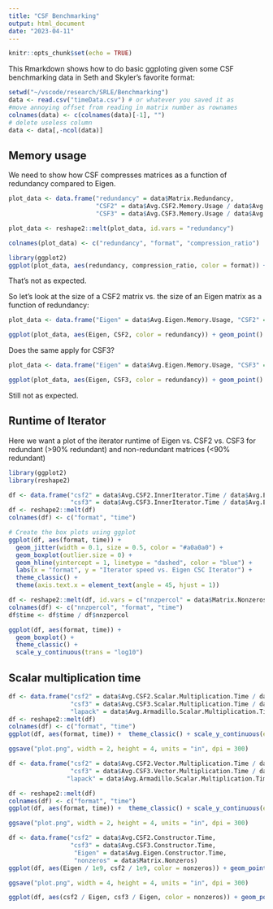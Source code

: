 ```yaml
---
title: "CSF Benchmarking"
output: html_document
date: "2023-04-11"
---
```


```r
knitr::opts_chunk$set(echo = TRUE)
```

This Rmarkdown shows how to do basic ggploting given some CSF benchmarking data in Seth and Skyler's favorite format:

```R
setwd("~/vscode/research/SRLE/Benchmarking")
data <- read.csv("timeData.csv") # or whatever you saved it as
#move annoying offset from reading in matrix number as rownames
colnames(data) <- c(colnames(data)[-1], "")
# delete useless column
data <- data[,-ncol(data)]
```

## Memory usage

We need to show how CSF compresses matrices as a function of redundancy compared to Eigen.

```R
plot_data <- data.frame("redundancy" = data$Matrix.Redundancy, 
                        "CSF2" = data$Avg.CSF2.Memory.Usage / data$Avg.Eigen.Memory.Usage, 
                        "CSF3" = data$Avg.CSF3.Memory.Usage / data$Avg.Eigen.Memory.Usage)

plot_data <- reshape2::melt(plot_data, id.vars = "redundancy")

colnames(plot_data) <- c("redundancy", "format", "compression_ratio")

library(ggplot2)
ggplot(plot_data, aes(redundancy, compression_ratio, color = format)) + geom_point() + theme_classic() + theme(aspect.ratio = 1) + labs(x = "Matrix redundancy", y = "Compression Ratio vs. CSC Format", color = "Matrix Format") + geom_abline(intercept = 1, slope=0)
```

That's not as expected.

So let's look at the size of a CSF2 matrix vs. the size of an Eigen matrix as a function of redundancy:

```R
plot_data <- data.frame("Eigen" = data$Avg.Eigen.Memory.Usage, "CSF2" = data$Avg.CSF2.Memory.Usage, "redundancy" = data$Matrix.Redundancy)

ggplot(plot_data, aes(Eigen, CSF2, color = redundancy)) + geom_point() + theme_classic() + theme(aspect.ratio = 1) + labs(x = "Size of Eigen matrix", y = "Size of CSF2 matrix", color = "Matrix redundancy") + scale_color_viridis_c(option = "B", end = 0.8) + scale_y_continuous(trans = "log10") + scale_x_continuous(trans = "log10") + geom_abline(slope = 1)
```

Does the same apply for CSF3?

```R
plot_data <- data.frame("Eigen" = data$Avg.Eigen.Memory.Usage, "CSF3" = data$Avg.CSF3.Memory.Usage, "redundancy" = data$Matrix.Redundancy)

ggplot(plot_data, aes(Eigen, CSF3, color = redundancy)) + geom_point() + theme_classic() + theme(aspect.ratio = 1) + labs(x = "Size of Eigen matrix", y = "Size of CSF3 matrix", color = "Matrix redundancy") + scale_color_viridis_c(option = "B", end = 0.8) + scale_y_continuous(trans = "log10") + scale_x_continuous(trans = "log10") + geom_abline(slope = 1)
```

Still not as expected.

## Runtime of Iterator

Here we want a plot of the iterator runtime of Eigen vs. CSF2 vs. CSF3 for redundant (>90% redundant) and non-redundant matrices (<90% redundant)

```R
library(ggplot2)
library(reshape2)

df <- data.frame("csf2" = data$Avg.CSF2.InnerIterator.Time / data$Avg.Eigen.InnerIterator.Time,
                 "csf3" = data$Avg.CSF3.InnerIterator.Time / data$Avg.Eigen.InnerIterator.Time)
df <- reshape2::melt(df)
colnames(df) <- c("format", "time")

# Create the box plots using ggplot
ggplot(df, aes(format, time)) +
  geom_jitter(width = 0.1, size = 0.5, color = "#a0a0a0") +
  geom_boxplot(outlier.size = 0) +
  geom_hline(yintercept = 1, linetype = "dashed", color = "blue") +
  labs(x = "format", y = "Iterator speed vs. Eigen CSC Iterator") +
  theme_classic() +
  theme(axis.text.x = element_text(angle = 45, hjust = 1))

df <- reshape2::melt(df, id.vars = c("nnzpercol" = data$Matrix.Nonzeros))
colnames(df) <- c("nnzpercol", "format", "time")
df$time <- df$time / df$nnzpercol

ggplot(df, aes(format, time)) +
  geom_boxplot() +
  theme_classic() +
  scale_y_continuous(trans = "log10")


```

## Scalar multiplication time

```R
df <- data.frame("csf2" = data$Avg.CSF2.Scalar.Multiplication.Time / data$Avg.Eigen.Scalar.Multiplication.Time, 
                 "csf3" = data$Avg.CSF3.Scalar.Multiplication.Time / data$Avg.Eigen.Scalar.Multiplication.Time,
                 "lapack" = data$Avg.Armadillo.Scalar.Multiplication.Time / data$Avg.Eigen.Scalar.Multiplication.Time)
df <- reshape2::melt(df)
colnames(df) <- c("format", "time")
ggplot(df, aes(format, time)) +  theme_classic() + scale_y_continuous(expand = c(0, 0), trans = "log10") + geom_jitter(width = 0.1, size = 0.5, color = "#a0a0a0") + geom_boxplot(outlier.size = 0) + geom_hline(yintercept = 1, linetype = "dashed", color = "blue") + labs(x = "format", y = "Scalar multiplication time vs. Eigen") + theme(axis.text.x = element_text(angle = 45, hjust = 1))

ggsave("plot.png", width = 2, height = 4, units = "in", dpi = 300)
```

```R
df <- data.frame("csf2" = data$Avg.CSF2.Vector.Multiplication.Time / data$Avg.Eigen.Vector.Multiplication.Time, 
                 "csf3" = data$Avg.CSF3.Vector.Multiplication.Time / data$Avg.Eigen.Vector.Multiplication.Time,
                "lapack" = data$Avg.Armadillo.Scalar.Multiplication.Time / data$Avg.Eigen.Scalar.Multiplication.Time)

df <- reshape2::melt(df)
colnames(df) <- c("format", "time")
ggplot(df, aes(format, time)) +  theme_classic() + scale_y_continuous(expand = c(0, 0), limits = c(0, 5)) + geom_jitter(width = 0.1, size = 0.5, color = "#a0a0a0") + geom_boxplot(outlier.size = 0) + geom_hline(yintercept = 1, linetype = "dashed", color = "blue") + labs(x = "format", y = "Vector multiplication time vs. Eigen") + theme(axis.text.x = element_text(angle = 45, hjust = 1))

ggsave("plot.png", width = 2, height = 4, units = "in", dpi = 300)
```

```R
df <- data.frame("csf2" = data$Avg.CSF2.Constructor.Time, 
                 "csf3" = data$Avg.CSF3.Constructor.Time,
                  "Eigen" = data$Avg.Eigen.Constructor.Time,
                  "nonzeros" = data$Matrix.Nonzeros)
ggplot(df, aes(Eigen / 1e9, csf2 / 1e9, color = nonzeros)) + geom_point() + scale_y_continuous(trans = "log10") + scale_x_continuous(trans = "log10") + theme_classic() + coord_fixed() + scale_color_viridis_c(option = "B", end = 0.9, trans = "log10") + labs(x = "Eigen (sec)", y = "CSF2 (sec)", title = "Time to construct matrix") + geom_abline(slope = 1, linetype = "dashed", color = "blue") + theme(plot.title = element_text(hjust = 0.5))

ggsave("plot.png", width = 4, height = 4, units = "in", dpi = 300)

ggplot(df, aes(csf2 / Eigen, csf3 / Eigen, color = nonzeros)) + geom_point()  + theme_classic() + scale_color_viridis_c(option = "B", end = 0.9, trans = "log10") + labs(x = "CSF2 (sec)", y = "CSF3 (sec)", title = "Time to construct matrix") + geom_abline(slope = 1, linetype = "dashed", color = "blue") + theme(plot.title = element_text(hjust = 0.5))
```